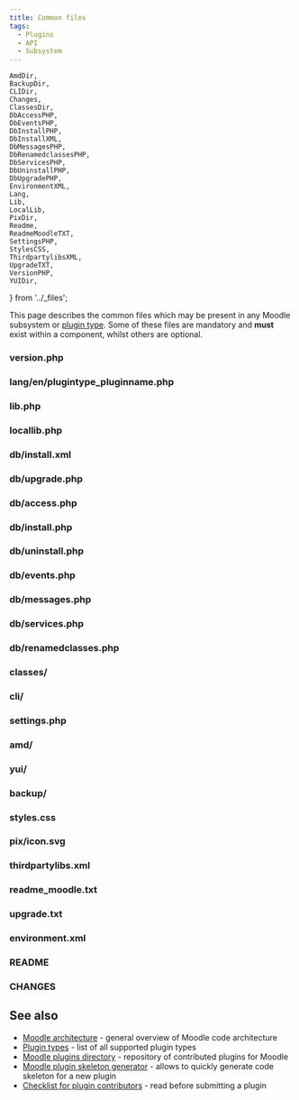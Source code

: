 ```yaml
---
title: Common files
tags:
  - Plugins
  - API
  - Subsystem
---
```


    AmdDir,
    BackupDir,
    CLIDir,
    Changes,
    ClassesDir,
    DbAccessPHP,
    DbEventsPHP,
    DbInstallPHP,
    DbInstallXML,
    DbMessagesPHP,
    DbRenamedclassesPHP,
    DbServicesPHP,
    DbUninstallPHP,
    DbUpgradePHP,
    EnvironmentXML,
    Lang,
    Lib,
    LocalLib,
    PixDir,
    Readme,
    ReadmeMoodleTXT,
    SettingsPHP,
    StylesCSS,
    ThirdpartylibsXML,
    UpgradeTXT,
    VersionPHP,
    YUIDir,
} from '../_files';

<!-- markdownlint-disable MD033/no-inline-html -->

This page describes the common files which may be present in any Moodle subsystem or [plugin type](../plugintypes/index.md). Some of these files are mandatory and __must__ exist within a component, whilst others are optional.

### version.php

<VersionPHP />

### lang/en/plugintype_pluginname.php


<Lang extraDescription={extraLangDescription} />

### lib.php

<Lib />

### locallib.php

<LocalLib />

### db/install.xml

<DbInstallXML />

### db/upgrade.php

<DbUpgradePHP />

### db/access.php

<DbAccessPHP />

### db/install.php

<DbInstallPHP />

### db/uninstall.php

<DbUninstallPHP />

### db/events.php

<DbEventsPHP />

### db/messages.php

<DbMessagesPHP />

### db/services.php

<DbServicesPHP />

### db/renamedclasses.php

<DbRenamedclassesPHP />

### classes/

<ClassesDir />

### cli/

<CLIDir />

### settings.php

<SettingsPHP />

### amd/

<AmdDir />

### yui/

<YUIDir />

### backup/

<BackupDir />

### styles.css

<StylesCSS />

### pix/icon.svg

<PixDir />

### thirdpartylibs.xml

<ThirdpartylibsXML />

### readme_moodle.txt

<ReadmeMoodleTXT />

### upgrade.txt

<UpgradeTXT />

### environment.xml

<EnvironmentXML />

### README

<Readme />

### CHANGES

<Changes />

## See also

- [Moodle architecture](https://docs.moodle.org/dev/Moodle_architecture) - general overview of Moodle code architecture
- [Plugin types](../plugintypes/index.md) - list of all supported plugin types
- [Moodle plugins directory](https://moodle.org/plugins/) - repository of contributed plugins for Moodle
- [Moodle plugin skeleton generator](https://moodle.org/plugins/tool_pluginskel) - allows to quickly generate code skeleton for a new plugin
- [Checklist for plugin contributors](https://docs.moodle.org/dev/Plugin_contribution_checklist) - read before submitting a plugin
